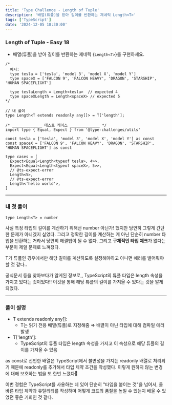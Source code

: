```yaml
---
title: 'Type Challenge - Length of Tuple'
description: '배열(튜플)을 받아 길이를 반환하는 제네릭 Length<T>'
tags: ['TypeScript']
date: '2024-12-05 18:30:00'
---
```


### Length of Tuple - Easy 18

- 배열(튜플)을 받아 길이를 반환하는 제네릭 {`Length<T>`}를 구현하세요.

```tsx
/*
  예시:
  type tesla = ['tesla', 'model 3', 'model X', 'model Y']
  type spaceX = ['FALCON 9', 'FALCON HEAVY', 'DRAGON', 'STARSHIP', 'HUMAN SPACEFLIGHT']

  type teslaLength = Length<tesla>  // expected 4
  type spaceXLength = Length<spaceX> // expected 5
*/

// 내 풀이
type Length<T extends readonly any[]> = T['length'];

/* _____________ 테스트 케이스 _____________ */
import type { Equal, Expect } from '@type-challenges/utils'

const tesla = ['tesla', 'model 3', 'model X', 'model Y'] as const
const spaceX = ['FALCON 9', 'FALCON HEAVY', 'DRAGON', 'STARSHIP', 'HUMAN SPACEFLIGHT'] as const

type cases = [
  Expect<Equal<Length<typeof tesla>, 4>>,
  Expect<Equal<Length<typeof spaceX>, 5>>,
  // @ts-expect-error
  Length<5>,
  // @ts-expect-error
  Length<'hello world'>,
]
```

---

### 내 첫 풀이

```tsx
type Length<T> = number
```

사실 특정 타입의 길이를 계산하기 위해선 number 아닌가! 했지만 당연히 그렇게 간단한 문제가 아니겠지 싶었다.
그리고 정확한 길이를 계산하는 게 아닌 단순히 number 타입을 반환하는 거라서 당연히 해결법이 될 수 없다. 그리고 **구체적인 타입 체크**가 없다는 부분이 제일 문제로 느껴졌다.

T가 튜플인 경우에서만 해당 길이를 계산하도록 설정해야하고 아니면 에러를 뱉어줘야할 것 같다..

공식문서 등을 찾아보다가 알게된 정보로,, TypeScript의 튜플 타입은 length 속성을 가지고 있다는 것이었다!!
이것을 통해 해당 튜플의 길이를 가져올 수 있다는 것을 알게 되었다.

---

### 풀이 설명

- T extends readonly any[]:
    - T는 읽기 전용 배열(튜플)로 지정해줌
      ⇒ 배열이 아닌 타입에 대해 컴파일 에러 발생
- T['length']:
    - TypeScript의 튜플 타입은 length 속성을 가지고 이 속성으로 해당 튜플의 길이를 가져올 수 있음

as const로 선언한 배열은 TypeScript에서 불변성을 가지는 readonly 배열로 처리되기 때문에 readonly를 추가해서 타입 제약 조건을 작성했다. 이렇게 원하지 않는 변경에 대해 보호하는 법을 또 한번 느꼈다🤔

이번 경험은 TypeScript를 사용하는 데 있어 단순히 "타입을 붙이는 것"을 넘어서, 올바른 타입 제약과 유틸리티를 작성하며 어떻게 코드의 품질을 높일 수 있는지 배울 수 있었던 좋은 기회인 것 같다.